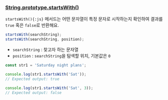 ### [String.prototype.startsWith()](https://developer.mozilla.org/ko/docs/Web/JavaScript/Reference/Global_Objects/String/startsWith)

`startsWith(){:js}` 메서드는 어떤 문자열이 특정 문자로 시작하는지 확인하여 결과를 `true` 혹은 `false`로 반환해요.

```js
startsWith(searchString);
startsWith(searchString, position);
```

- `searchString` : 찾고자 하는 문자열
- `position` : `searchString`을 탐색할 위치, 기본값은 `0`

```js
const str1 = 'Saturday night plans';

console.log(str1.startsWith('Sat'));
// Expected output: true

console.log(str1.startsWith('Sat', 3));
// Expected output: false
```
